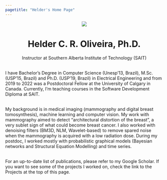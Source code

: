 ```yaml
---
pagetitle: "Helder's Home Page"
---
```


<center>
    <img src="img/helder100px.jpg">
    <h1><b>Helder C. R. Oliveira</b>, Ph.D.</h1>
    Instructor at Southern Alberta Institute of Technology (SAIT)
</center>

<br>
I have Bachelor's Degree in Computer Science (Unesp'13, Brazil), M.Sc. (USP'15, Brazil) and Ph.D. (USP'19, Brazil) in Electrical Engineering and from 2019 to 2022 was a Postdoctoral Fellow at the University of Calgary in Canada. Currently, I'm teaching courses in the Software Development Diploma at SAIT.

<br>
My background is in medical imaging (mammography and digital breast tomosynthesis), machine learning and computer vision. My work with mammography aimed to detect "architectural distortion of the breast", a very sublet sign of what could become breast cancer. I also worked with denoising filters (BM3D, NLM, Wavelet-based) to remove spared noise when the mammography is acquired with a low radiation dose. During my postdoc, I worked mostly with probabilistic graphical models (Bayesian networks and Structural Equation Modelling) and time series.

<br>
For an up-to-date list of publications, please refer to my Google Scholar. If you want to see some of the projects I worked on, check the link to the Projects at the top of this page.
